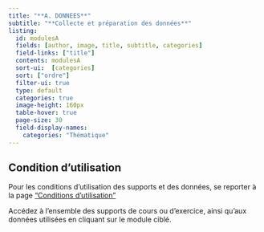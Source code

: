 ```yaml
---
title: "**A. DONNEES**"
subtitle: "**Collecte et préparation des données**"
listing:
  id: modulesA
  fields: [author, image, title, subtitle, categories]
  field-links: ["title"]
  contents: modulesA
  sort-ui:  [categories]
  sort: ["ordre"]
  filter-ui: true
  type: default
  categories: true
  image-height: 160px
  table-hover: true
  page-size: 30
  field-display-names:
    categories: "Thématique"
---
```


::: callout-important
## Condition d'utilisation

Pour les conditions d'utilisation des supports et des données, se reporter à la page ["Conditions d'utilisation"](conditions.qmd)
:::

Accédez à l'ensemble des supports de cours ou d'exercice, ainsi qu'aux données utilisées en cliquant sur le module ciblé.

::: {#modulesA}
:::
